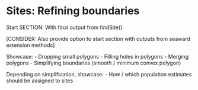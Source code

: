 # Sites: Refining boundaries

Start SECTION: With final output from findSite()

[CONSIDER: Also provide option to start section with outputs from seaward extension methods]

Showcase:
- Dropping small polygons
- Filling holes in polygons
- Merging polygons
- Simplifying boundaries (smooth / minimum convex polygon)

Depending on simplification, showcase:
- How / which population estimates should be assigned to sites